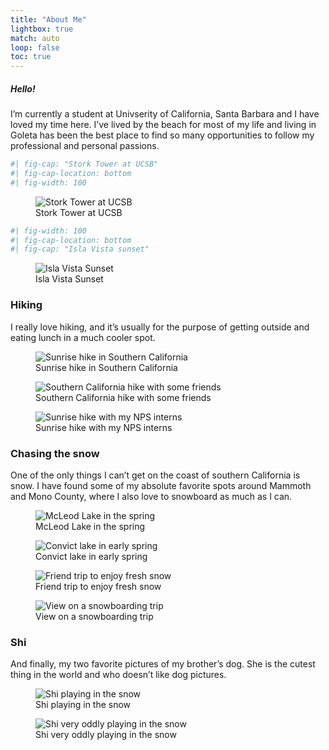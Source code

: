 ```yaml
---
title: "About Me"
lightbox: true
match: auto
loop: false
toc: true
---
```


##### Hello!

I'm currently a student at Univserity of California, Santa Barbara and I have loved my time here. I've lived by the beach for most of my life and living in Goleta has been the best place to find so many opportunities to follow my professional and personal passions.

```r
#| fig-cap: "Stork Tower at UCSB"
#| fig-cap-location: bottom
#| fig-width: 100
```

![Stork Tower at UCSB](photos/stork_tower.jpeg)

```r
#| fig-width: 100
#| fig-cap-location: bottom
#| fig-cap: "Isla Vista sunset"
```

![Isla Vista Sunset](photos/IV_sunset.jpg)

### Hiking

I really love hiking, and it's usually for the purpose of getting outside and eating lunch in a much cooler spot.

![Sunrise hike in Southern California](photos/sunrise_sandstone.jpeg){.img-fluid}

![Southern California hike with some friends](photos/camping_hike.JPG){.img-fluid}

![Sunrise hike with my NPS interns](photos/nps_hike_rock.jpg){.img-fluid}

### Chasing the snow

One of the only things I can't get on the coast of southern California is snow. I have found some of my absolute favorite spots around Mammoth and Mono County, where I also love to snowboard as much as I can.

![McLeod Lake in the spring](photos/McLeod.jpeg)

![Convict lake in early spring](photos/convict_lake.jpeg)

![Friend trip to enjoy fresh snow](photos/mammoth_stump.jpg)

![View on a snowboarding trip](photos/snowboarding_view.jpg)

### Shi

And finally, my two favorite pictures of my brother's dog. She is the cutest thing in the world and who doesn't like dog pictures.

![Shi playing in the snow](photos/shi_snow.jpg)

![Shi very oddly playing in the snow](photos/shi.jpg)
